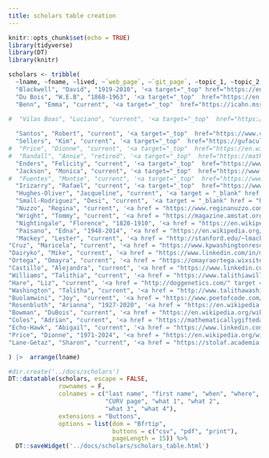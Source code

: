 ```yaml
---
title: scholars table creation
---
```


```r
knitr::opts_chunk$set(echo = TRUE)
library(tidyverse)
library(DT)
library(knitr)
```

```r
scholars <- tribble(
  ~lname, ~fname, ~lived, ~`web_page`, ~`git_page`, ~topic_1, ~topic_2, ~app_1, ~app_2,
  "Blackwell", "David", "1919-2010", '<a target="_top" href="https://en.wikipedia.org/wiki/David_Blackwell" target = "_blank">Wikipedia</a>', '<a target="_top" href = "https://hardin47.github.io/CURV/scholars/blackwell.html" target = "_blank">CURV</a>', "decision theory", "Bayesian stats", "", "",
  "Du Bois", "W.E.B", "1868-1963", '<a target="_top"  href="https://en.wikipedia.org/wiki/W._E._B._Du_Bois" target = "_blank">Wikipedia</a>', '<a target="_top" href = "https://hardin47.github.io/CURV/scholars/dubois.html" target = "_blank">CURV</a>', "data viz", "", "", "",
  "Benn", "Emma", "current", '<a target="_top"  href="https://icahn.mssm.edu/profiles/emma-k-benn" target = "_blank">Mount Sinai</a>', '<a target="_top" href = "https://hardin47.github.io/CURV/scholars/benn.html" target = "_blank">CURV</a>', "cluster-randomized", "multinomial reg", "gender binary", "health disparities",
  
#  "Vilas Boas", "Luciano", "current", '<a target="_top"  href="https://lucianovilasboas-69787.medium.com/" target = "_blank">medium</a>', '<a target="_top" href = "https://hardin47.github.io/CURV/scholars/vilasboas.html" target = "_blank">CURV</a>', "logistic regression", "missingness", "student retention", "",

  "Santos", "Robert", "current", '<a target="_top"  href="https://www.census.gov/newsroom/bios/robert-santos.html" target = "_blank">US Census Bureau</a>', '<a target="_top" href = "https://hardin47.github.io/CURV/scholars/santos.html" target = "_blank">CURV</a>', "regression", "undercounting", "housing discrimination", "",
  "Sellers", "Kim", "current", '<a target="_top"  href="https://gufaculty360.georgetown.edu/s/contact/00336000014RjHWAA0/kimberly-sellers" target = "_blank">Georgetown Univeristy</a>', '<a target="_top" href = "https://hardin47.github.io/CURV/scholars/sellers.html" target = "_blank">CURV</a>', "Poisson regression", "Poisson distribution", "image analysis", "",
#  "Price", "Dionne", "current", '<a target="_top"  href="https://en.wikipedia.org/wiki/Dionne_Price" target = "_blank">Wikipedia</a>', '<a target="_top" href = "https://hardin47.github.io/CURV/scholars/price.html" target = "_blank">CURV</a>', "clinical trials", "", "FDA regulations", "",
#  "Randall", "Annie", "retired", '<a target="_top"  href="https://mathematicallygiftedandblack.com/honorees/annietrandall/" target = "_blank">MGAB</a>', '<a target="_top" href = "https://hardin47.github.io/CURV/scholars/randall.html" target = "_blank">CURV</a>', "", "", "Nat Inst Mental Health", "",
  "Enders", "Felicity", "current", '<a target="_top"  href="https://www.mayo.edu/research/faculty/enders-felicity-t-ph-d/bio-00093556" target = "_blank">Mayo Clinic</a>', '<a target="_top" href = "https://hardin47.github.io/CURV/scholars/enders.html" target = "_blank">CURV</a>', "logistic regression", "cross validation", "statistics education", "",
  "Jackson", "Monica", "current", '<a target="_top"  href="https://www.american.edu/cas/faculty/monica.cfm" target = "_blank">American University</a>', '<a target="_top" href = "https://hardin47.github.io/CURV/scholars/jackson.html" target = "_blank">CURV</a>', "spatial statistics", "disease surveillance", "", "",
#  "Fuentes", "Montse", "current", '<a target="_top"  href="https://www.stedwards.edu/about-st-edwards-university/our-leadership/search" target = "_blank">St. Edwards</a>', '<a target="_top" href = "https://hardin47.github.io/CURV/scholars/fuentes.html" target = "_blank">CURV</a>', "spatial statistics", "imaging", "environment", "",
  "Irizarry", "Rafael", "current", '<a target="_top"  href="https://www.hsph.harvard.edu/rafael-irizarry/" target = "_blank">Harvard</a>', '<a target="_top" href = "https://hardin47.github.io/CURV/scholars/irizarry.html" target = "_blank">CURV</a>', "normalizing", "variability", "genomics", "Conf Int",
  "Hughes-Oliver", "Jacqueline", "current", '<a target = "_blank" href = "https://www4.stat.ncsu.edu/~hughesol/" target = "_blank">North Carolina State University</a>', '<a target = "_blank" href = "https://hardin47.github.io/CURV/scholars/hughes-oliver.html" target = "_blank">CURV</a>', "DOE", "Cross Validation", "space-time models", "",
  "Small-Rodriguez", "Desi", "current", '<a target = "_blank" href = "https://www.drdrdesi.com/" target = "_blank">UCLA</a>','<a target = "_blank" href = "https://hardin47.github.io/CURV/scholars/small-rodriguez.html" target = "_blank">CURV</a>', "data sovereignty", "data governance", "survey methods", "",
  "Nuzzo", "Regina", "current", '<a href = "https://www.reginanuzzo.com/" target = "_blank">Gallaudet</a>', '<a href = "https://hardin47.github.io/CURV/scholars/nuzzo.html" target = "_blank">CURV</a>', "p-values", "science communication", "", "",
  "Wright", "Tommy", "current", '<a href = "https://magazine.amstat.org/blog/2020/02/01/tommy-wright/" target = "_blank">ASA</a>', '<a href = "https://hardin47.github.io/CURV/scholars/wright.html" target = "_blank">CURV</a>', "sampling", "census", "optimal allocation", "",
  "Nightingale", "Florence", "1820-1910", '<a href = "https://en.wikipedia.org/wiki/Florence_Nightingale" target = "_blank">Wikipedia</a>', '<a href = "https://hardin47.github.io/CURV/scholars/nightingale.html" target = "_blank">CURV</a>', "visualizations", "communication", "", "",
  "Paisano", "Edna", "1948-2014", '<a href = "https://en.wikipedia.org/wiki/Edna_Paisano" target = "_blank">Wikipedia</a>', '<a href = "https://hardin47.github.io/CURV/scholars/paisano.html" target = "_blank">CURV</a>', "demography", "undercount", "", "",
  "Mackey", "Lester", "current", '<a href = "http://stanford.edu/~lmackey/" target = "_blank">Stanford</a>', '<a href = "https://hardin47.github.io/CURV/scholars/mackey.html" target = "_blank">CURV</a>', "statistical machine learning", "scalable algorithms", "approximate inference", "",
"Cruz", "Maricela", "current", '<a href = "https://www.kpwashingtonresearch.org/our-research/our-scientists/cruz-maricela" target = "_blank">Kaiser Permanente</a>', '<a href = "https://hardin47.github.io/CURV/scholars/cruz.html" target = "_blank">CURV</a>', "time series", "intervention", "multi-level models", "longitudinal",
"Dairyko", "Mike", "current", '<a href = "https://www.linkedin.com/in/mdairyko/" target = "_blank">Linkedin</a>', '<a href = "https://hardin47.github.io/CURV/scholars/dairyko.html" target = "_blank">CURV</a>', "graph theory", "machine learning", "", "",
"Ortega", "Omayra", "current", '<a href = "https://omayraortega.wixsite.com/math" target = "_blank">personal</a>', '<a href = "https://hardin47.github.io/CURV/scholars/ortega.html" target = "_blank">CURV</a>', "epidemiology", "equity in public health", "", "",
"Castillo", "Alejandra", "current", '<a href = "https://www.linkedin.com/in/alejandra-m-castillo/" target = "_blank">Linkedin</a>', '<a href = "https://hardin47.github.io/CURV/scholars/castillo.html" target = "_blank">CURV</a>', "clinical trials", "clustering", "machine learning", "",
"Williams", "Talithia", "current", '<a href = "https://www.talithiawilliams.com/" target = "_blank">personal</a>', '<a href = "https://hardin47.github.io/CURV/scholars/williams.html" target = "_blank">CURV</a>', "spatial data", "covariance estimation", "", "",
"Hare", "Liz", "current", '<a href = "http://doggenetics.com/" target = "_blank">personal</a>', '<a href = "https://hardin47.github.io/CURV/scholars/hare.html" target = "_blank">CURV</a>', "accessibility", "statistical genetics", "", "",
"Washington", "Talitha", "current", '<a href = "http://www.talithawashington.com/" target = "_blank">personal</a>', '<a href = "https://hardin47.github.io/CURV/scholars/washington.html" target = "_blank">CURV</a>', "ODEs & PDEs", "data science initiatives", "", "",
"Buolamwini", "Joy", "current", '<a href = "https://www.poetofcode.com/" target = "_blank">personal</a>', '<a href = "https://hardin47.github.io/CURV/scholars/buolamwini.html" target = "_blank">CURV</a>', "biased data", "biased algorithms", "", "",
"Rosenbluth", "Arianna", "1927-2020", '<a href = "https://en.wikipedia.org/wiki/Arianna_W._Rosenbluth" target = "_blank">Wikipedia</a>', '<a href = "https://hardin47.github.io/CURV/scholars/rosenbluth.html" target = "_blank">CURV</a>', "Metropolis algorithm", "MCMC", "", "",
"Bowman", "DuBois", "current", '<a href = "https://en.wikipedia.org/wiki/F._DuBois_Bowman" target = "_blank">Wikipedia</a>', '<a href = "https://hardin47.github.io/CURV/scholars/bowman.html" target = "_blank">CURV</a>', "image analysis", "large datasets", "", "",
"Coles", "Adrian", "current", '<a href = "https://mathematicallygiftedandblack.com/honorees/adrian-coles/" target = "_blank">MAD</a>', '<a href = "https://hardin47.github.io/CURV/scholars/coles.html" target = "_blank">CURV</a>', "survival analysis", "biopharm", "", "",
"Echo-Hawk", "Abigail", "current", '<a href = "https://www.linkedin.com/in/abigail-echo-hawk-4a213030/" target = "_blank">LinkedIn</a>', '<a href = "https://hardin47.github.io/CURV/scholars/echo-hawk.html" target = "_blank">CURV</a>', "decolonizing data", "public health", "", "",
"Price", "Dionne", "1971-2024", '<a href = "https://en.wikipedia.org/wiki/Dionne_Price" target = "_blank">Wikipedia</a>', '<a href = "https://hardin47.github.io/CURV/scholars/price.html" target = "_blank">CURV</a>', 'drug safety', 'design of experiments', 'Bayesian models at FDA', '',
"Lane-Getaz", "Sharon", "current", '<a href = "https://stolaf.academia.edu/SharonLaneGetaz" target = "_blank">personal</a>', '<a href = "https://hardin47.github.io/CURV/scholars/lane-getaz.html" target = "_blank">CURV</a>', "statistics education", "social justice", "", "",

) |>  arrange(lname)
```



```r
#dir.create('../docs/scholars')
DT::datatable(scholars, escape = FALSE,
              rownames = F,
              colnames = c("last name", "first name", "when", "where",
                           "CURV page", "what 1", "what 2", 
                           "what 3", "what 4"),
              extensions = "Buttons",
              options = list(dom = "Bfrtip",
                             buttons = c("csv", "pdf", "print"),
                             pageLength = 15)) %>%
  DT::saveWidget('../docs/scholars/scholars_table.html')
```

